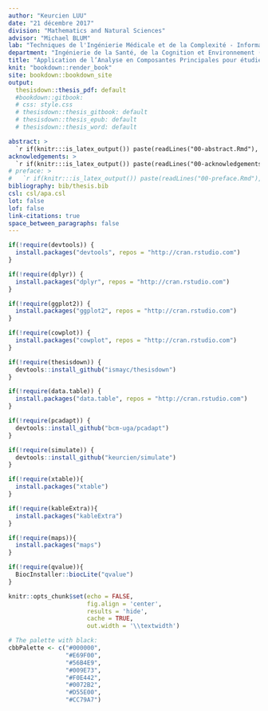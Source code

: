 ```yaml
---
author: "Keurcien LUU"
date: "21 décembre 2017"
division: "Mathematics and Natural Sciences"
advisor: "Michael BLUM"
lab: "Techniques de l'Ingénierie Médicale et de la Complexité - Informatique, Mathématiques et Applications de Grenoble (TIMC-IMAG)"
department: "Ingénierie de la Santé, de la Cognition et Environnement (EDISCE)" 
title: "Application de l’Analyse en Composantes Principales pour étudier l’adaptation biologique en génomique des populations."
knit: "bookdown::render_book"
site: bookdown::bookdown_site
output: 
  thesisdown::thesis_pdf: default
  #bookdown::gitbook:
  # css: style.css
  # thesisdown::thesis_gitbook: default
  # thesisdown::thesis_epub: default
  # thesisdown::thesis_word: default

abstract: >
  `r if(knitr:::is_latex_output()) paste(readLines("00-abstract.Rmd"), collapse = ' ')`
acknowledgements: >
  `r if(knitr:::is_latex_output()) paste(readLines("00-acknowledgements.Rmd"), collapse = ' ')`
# preface: >
#   `r if(knitr:::is_latex_output()) paste(readLines("00-preface.Rmd"), collapse = ' ')`
bibliography: bib/thesis.bib
csl: csl/apa.csl
lot: false
lof: false
link-citations: true
space_between_paragraphs: false
---
```


```r
if(!require(devtools)) {
  install.packages("devtools", repos = "http://cran.rstudio.com")
}

if(!require(dplyr)) {
  install.packages("dplyr", repos = "http://cran.rstudio.com")
}

if(!require(ggplot2)) {
  install.packages("ggplot2", repos = "http://cran.rstudio.com")
}

if(!require(cowplot)) {
  install.packages("cowplot", repos = "http://cran.rstudio.com")
}

if(!require(thesisdown)) {
  devtools::install_github("ismayc/thesisdown")
}

if(!require(data.table)) {
  install.packages("data.table", repos = "http://cran.rstudio.com")
}

if(!require(pcadapt)) {
  devtools::install_github("bcm-uga/pcadapt")
}

if(!require(simulate)) {
  devtools::install_github("keurcien/simulate")
}

if(!require(xtable)){
  install.packages("xtable")
}

if(!require(kableExtra)){
  install.packages("kableExtra")
}

if(!require(maps)){
  install.packages("maps")
}

if(!require(qvalue)){
  BiocInstaller::biocLite("qvalue")
}

knitr::opts_chunk$set(echo = FALSE,
                      fig.align = 'center',
                      results = 'hide',
                      cache = TRUE,
                      out.width = '\\textwidth')

# The palette with black:
cbbPalette <- c("#000000", 
                "#E69F00", 
                "#56B4E9", 
                "#009E73", 
                "#F0E442", 
                "#0072B2", 
                "#D55E00", 
                "#CC79A7")
```

